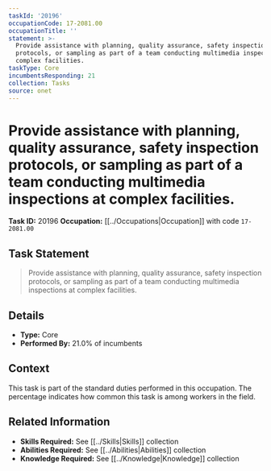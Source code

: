 ```yaml
---
taskId: '20196'
occupationCode: 17-2081.00
occupationTitle: ''
statement: >-
  Provide assistance with planning, quality assurance, safety inspection
  protocols, or sampling as part of a team conducting multimedia inspections at
  complex facilities.
taskType: Core
incumbentsResponding: 21
collection: Tasks
source: onet
---
```

# Provide assistance with planning, quality assurance, safety inspection protocols, or sampling as part of a team conducting multimedia inspections at complex facilities.

**Task ID:** 20196
**Occupation:** [[../Occupations|Occupation]] with code `17-2081.00`

## Task Statement

> Provide assistance with planning, quality assurance, safety inspection protocols, or sampling as part of a team conducting multimedia inspections at complex facilities.

## Details

- **Type:** Core
- **Performed By:** 21.0% of incumbents

## Context

This task is part of the standard duties performed in this occupation. The percentage indicates how common this task is among workers in the field.

## Related Information

- **Skills Required:** See [[../Skills|Skills]] collection
- **Abilities Required:** See [[../Abilities|Abilities]] collection
- **Knowledge Required:** See [[../Knowledge|Knowledge]] collection
